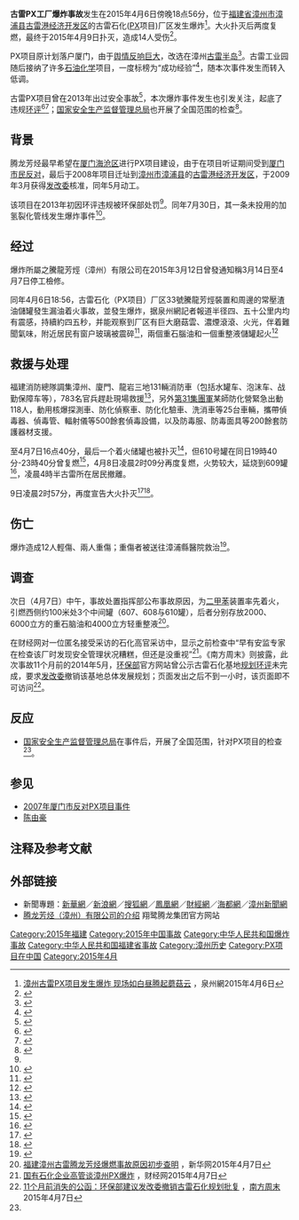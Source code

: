 {{UTC+8}}
'''古雷PX工厂爆炸事故'''发生在2015年4月6日傍晚18点56分，位于[[福建省|福建省]][[漳州市|漳州市]][[漳浦县|漳浦县]][[古雷港经济开发区|古雷港经济开发区]]的古雷石化([[对二甲苯|PX]]项目)厂区发生爆炸<ref name="新浪新闻报道">[http://www.qzwb.com/gb/content/2015-04/06/content_5079557.htm 漳州古雷PX项目发生爆炸 现场如白昼腾起蘑菇云] {{Wayback|url=http://www.qzwb.com/gb/content/2015-04/06/content_5079557.htm |date=20150410083907 }}，泉州網2015年4月6日</ref>。大火扑灭后两度复燃，最终于2015年4月9日扑灭，造成14人受伤<ref>{{cite web|url=https://www.bbc.com/zhongwen/simp/world/2015/04/150408_china_zhangzhou_accident|title=福建PX工厂复燃火情被控制 3万人转移|date=2015-04-08|website=[[BBC|BBC]]|accessdate=2018-11-08|archive-date=2018-11-08|archive-url=https://web.archive.org/web/20181108112211/https://www.bbc.com/zhongwen/simp/world/2015/04/150408_china_zhangzhou_accident|dead-url=no}}</ref>。

PX项目原计划落户厦门，由于[[2007年厦门市反对PX项目事件|舆情反响巨大]]，改选在漳州[[古雷半岛|古雷半岛]]<ref>{{cite web|url=http://www.infzm.com/content/23372|title=厦门PX后传 “隐姓埋名”进漳州|author=苏永通|date=2015-04-07|accessdate=2018-11-08|website=[[南方周末|南方周末]]|archive-date=2018-11-08|archive-url=https://web.archive.org/web/20181108105142/http://www.infzm.com/content/23372|dead-url=no}}</ref>。古雷工业园随后接纳了许多[[石油化学|石油化学]]项目，一度标榜为“成功经验”<ref>{{cite web|url=http://www.infzm.com/content/97377|title=【记者去哪儿·漳州】PX开窗者说 “别人感冒，我们吃药”|date=2014-01-09|author=彭利国|website=[[南方周末|南方周末]]|accessdate=2018-11-08|language=zh-hans|archiveurl=https://archive.today/20181108051018/http://www.infzm.com/content/97377|archivedate=2018-11-08|dead-url=no}}</ref>，随本次事件发生而转入低调。

古雷PX项目曾在2013年出过安全事故<ref>{{cite web|url=http://www.infzm.com/content/92986|title=福建漳州PX项目厂区发生爆炸 无人员伤亡|website=[[南方周末|南方周末]]|date=2013-07-30|accessdate=2018-11-08|archive-date=2018-11-08|archive-url=https://web.archive.org/web/20181108105204/http://www.infzm.com/content/92986|dead-url=no}}</ref>，本次爆炸事件发生也引发关注，起底了违规[[环境影响评价|环评]]<ref name="EIA">{{cite web|url=http://www.infzm.com/content/86048|title=最敏感PX项目环评违规始末]|date=2013-02-01|website=[[南方周末|南方周末]]|archiveurl=https://web.archive.org/web/20150414201517/http://www.infzm.com/content/86048|author=彭利国, 方芳|archivedate=2015-04-14|accessdate=2015-04-07|dead-url=no}}</ref><ref>{{cite web|url=http://www.infzm.com/content/24173|title=独家披露：漳州PX环评批复书|website=[[南方周末|南方周末]]|date=2009-02-23|author=苏永通|accessdate=2018-11-08|archive-date=2018-11-08|archive-url=https://web.archive.org/web/20181108105234/http://www.infzm.com/content/24173|dead-url=no}}</ref>；[[国家安全生产监督管理总局|国家安全生产监督管理总局]]也开展了全国范围的检查<ref name="PXcheck">{{cite web|url=https://www.guancha.cn/Industry/2015_04_16_316158.shtml|title=安监总局成立4个检查组 所有PX企业将全面体检|date=2015-04-16|accessdate=2018-11-08|website=[[观察者网|观察者网]]|archive-date=2018-11-08|archive-url=https://web.archive.org/web/20181108112136/https://www.guancha.cn/Industry/2015_04_16_316158.shtml|dead-url=no}}</ref>。
== 背景 ==
腾龙芳烃最早希望在[[厦门|厦门]][[海沧区|海沧区]]进行PX项目建设，由于在项目听证期间受到[[2007年厦门市反对PX项目事件|厦门市民反对]]，最后于2008年项目迁址到[[漳州市|漳州市]][[漳浦县|漳浦县]]的[[古雷港经济开发区|古雷港经济开发区]]，于2009年3月获得[[发改委|发改委]]核准，同年5月动工。

该项目在2013年初因环评违规被环保部处罚<ref name="EIA" />。同年7月30日，其一条未投用的加氢裂化管线发生爆炸事件<ref>{{cite web|url=http://www.infzm.com/content/93050|title=中国PX，再经不起爆炸声|date=2013-08-02|website=[[南方周末|南方周末]]|author=彭利国|archiveurl=https://web.archive.org/web/20150410083752/http://www.infzm.com/content/93050|archivedate=2015-04-10|accessdate=2015-04-07|dead-url=no}}</ref>。
== 经过 ==
爆炸所屬之騰龍芳烴（漳州）有限公司在2015年3月12日曾發通知稱3月14日至4月7日停工檢修。

同年4月6日18:56，古雷石化（PX项目）厂区33號騰龍芳烴裝置和周邊的常壓渣油儲罐發生漏油着火事故，並發生爆炸，据泉州網記者報道半径四、五十公里内均有震感，持續約四五秒，并能观察到厂区有巨大磨菇雲、濃煙滾滾、火光，伴着難聞氣味，附近居民有窗户玻璃被震碎<ref>{{Cite news|url = http://www.qzwb.com/gb/content/2015-04/07/content_5079777.htm|title = 福建省安监局连夜通报漳州PX项目漏油着火事故情况|last = |first = |date = |work = |accessdate = 2015-04-06|archive-url = https://web.archive.org/web/20150413174551/http://www.qzwb.com/gb/content/2015-04/07/content_5079777.htm|archive-date = 2015-04-13|dead-url = yes}}</ref>，兩個重石腦油和一個重整液儲罐起火<ref>{{Cite news|url =http://news.xmnn.cn/a/wybb/201504/t20150407_4422894.htm|title =漳州古雷腾龙芳烃发生二甲苯塔漏油着火事故|last =|first =|date =|work =福建省安監局|accessdate =2015-04-06}}{{dead link|date=2017年11月 |bot=InternetArchiveBot |fix-attempted=yes }}</ref>

== 救援与处理 ==
福建消防總隊調集漳州、廈門、龍岩三地131輛消防車（包括水罐车、泡沫车、战勤保障车等），783名官兵趕赴現場救援<ref>{{Cite news|url = http://www.taihainet.com/news/fujian/yghx/2015-04-06/1389257.html|title = 福建漳州古雷PX工厂爆炸 福建783名消防官兵奋力处置|last = |first = |date = |work = 公安部消防局官方微博|accessdate = 2015-04-06|archive-date = 2015-04-12|archive-url = https://web.archive.org/web/20150412071044/http://www.taihainet.com/news/fujian/yghx/2015-04-06/1389257.html|dead-url = no}}</ref>，另外[[中国人民解放军第31集团军|第31集團軍]]某師防化營緊急出動118人，動用核爆探測車、防化偵察車、防化化驗車、洗消車等25台車輛，攜帶偵毒器、偵毒管、輻射儀等500餘套偵毒設備，以及防毒服、防毒面具等200餘套防護器材支援。

至4月7日16点40分，最后一个着火储罐也被扑灭<ref name="新华网">{{cite web|url=http://news.xinhuanet.com/fortune/2015-04/07/c_1114892564.htm|title=漳州古雷石化大火被扑灭|website=[[新华网|新华网]]|date=2015-04-07|language=zh-hans|accessdate=2015-04-07|archive-date=2015-04-18|archive-url=https://web.archive.org/web/20150418011902/http://news.xinhuanet.com/fortune/2015-04/07/c_1114892564.htm|dead-url=no}}</ref>，但610号罐在同日19時40分-23時40分曾复燃<ref>{{cite web|url=http://news.xinhuanet.com/local/2015-04/07/c_1114893343.htm|title=漳州古雷石化大火复燃|website=[[新华网|新华网]]|date=2015-04-07|language=zh-hans|accessdate=2015-04-07|archive-date=2015-04-13|archive-url=https://web.archive.org/web/20150413020709/http://news.xinhuanet.com/local/2015-04/07/c_1114893343.htm|dead-url=no}}</ref>，4月8日凌晨2时09分再度复燃，火势较大，延烧到609罐<ref>{{cite web|url=http://www.fj.xinhuanet.com/zzglbz/2015-04/08/c_1114901348.htm|title=福建PX项目着火事故第四个罐体609罐燃烧,原因未明|archiveurl=https://web.archive.org/web/20151001192807/http://www.fj.xinhuanet.com/zzglbz/2015-04/08/c_1114901348.htm|archivedate=2015-10-01|deadurl=yes|website=[[新华网|新华网]]|date=2015-04-08|accessdate=2015-09-30}}</ref>，凌晨4時半古雷所在居民撤離。

9日凌晨2时57分，再度宣告大火扑灭<ref>{{cite web|url=http://www.fj.xinhuanet.com/zzglbz/2015-04/09/c_1114908204.htm|title=漳州古雷石化大火9日凌晨被扑灭|website=[[新华网|新华网]]|date=2015-04-09|deadurl=yes}}{{Dead link}}</ref><ref>{{cite web|url=http://www.xinhuanet.com/local/2015-04/09/c_1114907831.htm|title=漳州古雷石化大火9日凌晨被扑灭|website=[[新华网|新华网]]|date=2015-04-09|archiveurl=https://archive.today/20181108043959/http://www.xinhuanet.com/local/2015-04/09/c_1114907831.htm|accessdate=2018-11-08|archivedate=2018-11-08|dead-url=yes}}</ref>。

== 伤亡 ==
爆炸造成12人輕傷、兩人重傷；重傷者被送往漳浦縣醫院救治<ref>{{Cite news|url = http://www.taihainet.com/news/fujian/yghx/2015-04-06/1389287.html|title = 福建漳州古雷PX工廠爆炸 目前已確認14人受傷|last = |first = |date = |work = 台海網|accessdate = 2015-04-06|archive-date = 2015-04-12|archive-url = https://web.archive.org/web/20150412064746/http://www.taihainet.com/news/fujian/yghx/2015-04-06/1389287.html|dead-url = no}}</ref>。
== 调查 ==
次日（4月7日）中午，事故处置指挥部公布事故原因，为[[二甲苯|二甲苯]]装置率先着火，引燃西侧约100米处3个中间罐（607、608与610罐），后者分别存放2000、6000立方的重石脑油和4000立方轻重整液<ref>[http://www.fj.xinhuanet.com/xhs/2015-04/07/c_1114887944.htm 福建漳州古雷腾龙芳烃爆燃事故原因初步查明] {{Wayback|url=http://www.fj.xinhuanet.com/xhs/2015-04/07/c_1114887944.htm |date=20150413122725 }}，新华网2015年4月7日</ref>。

在财经网对一位匿名接受采访的石化高官采访中，显示之前检查中“早有安监专家在检查该厂时发现安全管理状况糟糕，但还是没重视”<ref>[http://column.caijing.com.cn/20150407/3856750.shtml 国有石化企业高管谈漳州PX爆炸] {{Wayback|url=http://column.caijing.com.cn/20150407/3856750.shtml |date=20150416041218 }}，财经网2015年4月7日</ref>。《南方周末》则披露，此次事故11个月前的2014年5月，[[中华人民共和国环境保护部|环保部]]官方网站曾公示古雷石化基地[[环评|规划环评]]未完成，要求[[发改委|发改委]]撤销该基地总体发展规划；页面发出之后不到一小时，该页面即不可访问<ref>[http://www.infzm.com/content/108724 11个月前消失的公函：环保部建议发改委撤销古雷石化规划批复] {{Wayback|url=http://www.infzm.com/content/108724 |date=20150410194310 }}，[[南方周末|南方周末]]2015年4月7日</ref>。

== 反应 ==
* [[国家安全生产监督管理总局|国家安全生产监督管理总局]]在事件后，开展了全国范围，针对PX项目的检查<ref name="PXcheck" />。

== 参见 ==
*[[2007年厦门市反对PX项目事件|2007年厦门市反对PX项目事件]]
*[[陈由豪|陈由豪]]

== 注释及参考文献 ==
{{Reflist|2}}

== 外部链接 ==
* 新聞專題：[http://www.fj.xinhuanet.com/zt/zzglbz/ 新華網]{{Wayback|url=http://www.fj.xinhuanet.com/zt/zzglbz/ |date=20150413090201 }}／[http://live.sina.com.cn/zt/l/v/news/pxbaozha20150406/ 新浪網]{{Wayback|url=http://live.sina.com.cn/zt/l/v/news/pxbaozha20150406/ |date=20150410041247 }}／[http://news.sohu.com/s2015/gulei/ 搜狐網]{{Wayback|url=http://news.sohu.com/s2015/gulei/ |date=20150417110327 }}／[http://news.ifeng.com/mainland/special/fjzzglpxgcfsbz/ 鳳凰網]{{Wayback|url=http://news.ifeng.com/mainland/special/fjzzglpxgcfsbz/ |date=20150409020004 }}／[http://www.caijing.com.cn/150407-2/ 財經網]{{Webarchive|url=https://archive.is/20150407111426/http://www.caijing.com.cn/150407-2/ |date=2015-04-07 }}／[https://web.archive.org/web/20150413032903/http://www.nhaidu.com/news/95/category-catid-3995.html 海都網]／[http://www.zznews.cn/zhuanti/ztxw2015/glpxgcbz/ 漳州新聞網]{{Wayback|url=http://www.zznews.cn/zhuanti/ztxw2015/glpxgcbz/ |date=20150414080334 }}
* [http://www.xltl.com.cn/contents/5/24.html  腾龙芳烃（漳州）有限公司的介绍]{{Wayback|url=http://www.xltl.com.cn/contents/5/24.html |date=20150410033727 }} 翔鹭腾龙集团官方网站

[[Category:2015年福建|Category:2015年福建]]
[[Category:2015年中国事故|Category:2015年中国事故]]
[[Category:中华人民共和国爆炸事故|Category:中华人民共和国爆炸事故]]
[[Category:中华人民共和国福建省事故|Category:中华人民共和国福建省事故]]
[[Category:漳州历史|Category:漳州历史]]
[[Category:PX项目在中国|Category:PX项目在中国]]
[[Category:2015年4月|Category:2015年4月]]